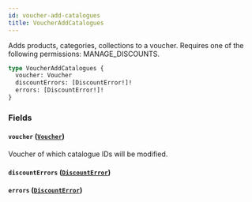 ```yaml
---
id: voucher-add-catalogues
title: VoucherAddCatalogues
---
```


Adds products, categories, collections to a voucher. Requires one of the following permissions: MANAGE_DISCOUNTS.

```graphql
type VoucherAddCatalogues {
  voucher: Voucher
  discountErrors: [DiscountError!]!
  errors: [DiscountError!]!
}
```

### Fields

#### `voucher` ([`Voucher`](../../../developer/api-reference/objects/voucher))

Voucher of which catalogue IDs will be modified.

#### `discountErrors` ([`DiscountError`](../../../developer/api-reference/objects/discount-error))

#### `errors` ([`DiscountError`](../../../developer/api-reference/objects/discount-error))
